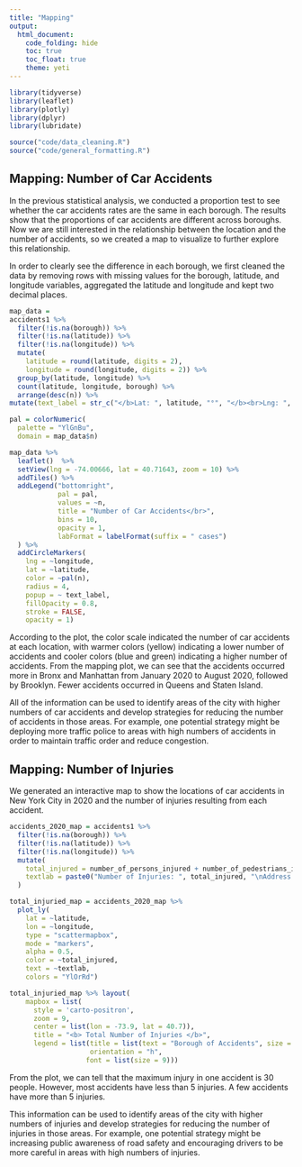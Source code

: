 ```yaml
---
title: "Mapping"
output: 
  html_document:
    code_folding: hide
    toc: true
    toc_float: true
    theme: yeti
---
```


```r
library(tidyverse)
library(leaflet)
library(plotly)
library(dplyr)
library(lubridate)
```

```r
source("code/data_cleaning.R")
source("code/general_formatting.R")
```

## Mapping: Number of Car Accidents

In the previous statistical analysis, we conducted a proportion test to see whether the car accidents rates are the same in each borough. The results show that the proportions of car accidents are different across boroughs. Now we are still interested in the relationship between the location and the number of accidents, so we created a map to visualize to further explore this relationship.
 
In order to clearly see the difference in each borough, we first cleaned the data by removing rows with missing values for the borough, latitude, and longitude variables, aggregated the latitude and longitude and kept two decimal places. 

```r
map_data =
accidents1 %>%
  filter(!is.na(borough)) %>%
  filter(!is.na(latitude)) %>%
  filter(!is.na(longitude)) %>%
  mutate(
    latitude = round(latitude, digits = 2),
    longitude = round(longitude, digits = 2)) %>%
  group_by(latitude, longitude) %>%
  count(latitude, longitude, borough) %>%
  arrange(desc(n)) %>%
mutate(text_label = str_c("</b>Lat: ", latitude, "°", "</b><br>Lng: ", longitude, "°", "</b><br>Borough: ", borough, "</b><br>Number_of_accidents: ", n))

pal = colorNumeric(
  palette = "YlGnBu",
  domain = map_data$n) 

map_data %>%
  leaflet()  %>%
  setView(lng = -74.00666, lat = 40.71643, zoom = 10) %>% 
  addTiles() %>% 
  addLegend("bottomright", 
            pal = pal, 
            values = ~n,
            title = "Number of Car Accidents</br>",
            bins = 10,
            opacity = 1,
            labFormat = labelFormat(suffix = " cases")
  ) %>%
  addCircleMarkers(
    lng = ~longitude,
    lat = ~latitude,
    color = ~pal(n),
    radius = 4,
    popup = ~ text_label,
    fillOpacity = 0.8,
    stroke = FALSE,
    opacity = 1) 
```

According to the plot, the color scale indicated the number of car accidents at each location, with warmer colors (yellow) indicating a lower number of accidents and cooler colors (blue and green) indicating a higher number of accidents. From the mapping plot, we can see that the accidents occurred more in Bronx and Manhattan from January 2020 to August 2020, followed by Brooklyn. Fewer accidents occurred in Queens and Staten Island.
 
All of the information can be used to identify areas of the city with higher numbers of car accidents and develop strategies for reducing the number of accidents in those areas. For example, one potential strategy might be deploying more traffic police to areas with high numbers of accidents in order to maintain traffic order and reduce congestion.

## Mapping: Number of Injuries

We generated an interactive map to show the locations of car accidents in New York City in 2020 and the number of injuries resulting from each accident. 

```r
accidents_2020_map = accidents1 %>% 
  filter(!is.na(borough)) %>% 
  filter(!is.na(latitude)) %>%
  filter(!is.na(longitude)) %>%
  mutate(
    total_injured = number_of_persons_injured + number_of_pedestrians_injured + number_of_cyclist_injured + number_of_motorist_injured,
    textlab = paste0("Number of Injuries: ", total_injured, "\nAddress: ", on_street_name)
  )

total_injuried_map = accidents_2020_map %>% 
  plot_ly(
    lat = ~latitude, 
    lon = ~longitude, 
    type = "scattermapbox", 
    mode = "markers", 
    alpha = 0.5,
    color = ~total_injured,
    text = ~textlab,
    colors = "YlOrRd")

total_injuried_map %>% layout(
    mapbox = list(
      style = 'carto-positron',
      zoom = 9,
      center = list(lon = -73.9, lat = 40.7)),
      title = "<b> Total Number of Injuries </b>",
      legend = list(title = list(text = "Borough of Accidents", size = 9),
                    orientation = "h",
                   font = list(size = 9)))
```

From the plot, we can tell that the maximum injury in one accident is 30 people. However, most accidents have less than 5 injuries. A few accidents have more than 5 injuries.  

This information can be used to identify areas of the city with higher numbers of injuries and develop strategies for reducing the number of injuries in those areas. For example, one potential strategy might be increasing public awareness of road safety and encouraging drivers to be more careful in areas with high numbers of injuries.
